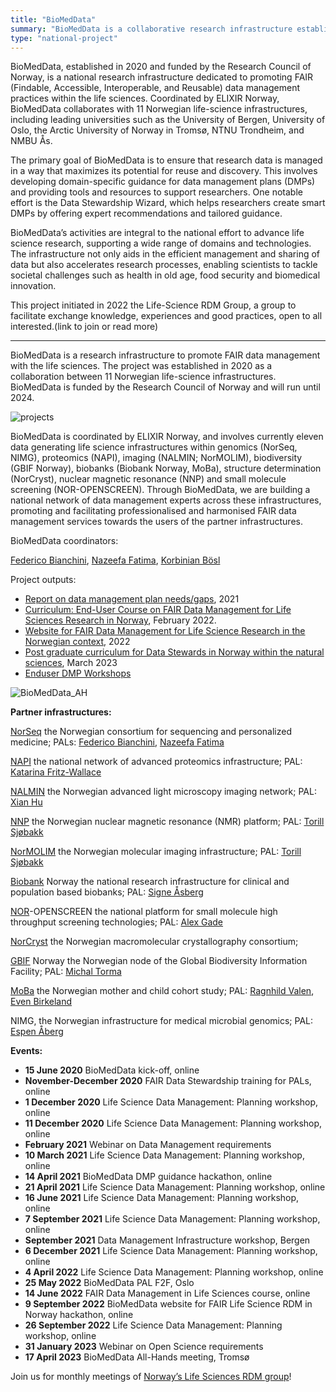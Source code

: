 ```yaml
---
title: "BioMedData"
summary: "BioMedData is a collaborative research infrastructure established in 2020 to promote FAIR data management within the life sciences in Norway. Coordinated by ELIXIR Norway, this initiative involves 11 Norwegian life-science infrastructures and aims to enhance the accessibility and reuse of research data, fostering advancements in health and biomedical research."
type: "national-project"
---
```


BioMedData, established in 2020 and funded by the Research Council of Norway, is a national research infrastructure dedicated to promoting FAIR (Findable, Accessible, Interoperable, and Reusable) data management practices within the life sciences. Coordinated by ELIXIR Norway, BioMedData collaborates with 11 Norwegian life-science infrastructures, including leading universities such as the University of Bergen, University of Oslo, the Arctic University of Norway in Tromsø, NTNU Trondheim, and NMBU Ås.

The primary goal of BioMedData is to ensure that research data is managed in a way that maximizes its potential for reuse and discovery. This involves developing domain-specific guidance for data management plans (DMPs) and providing tools and resources to support researchers. One notable effort is the Data Stewardship Wizard, which helps researchers create smart DMPs by offering expert recommendations and tailored guidance.

BioMedData’s activities are integral to the national effort to advance life science research, supporting a wide range of domains and technologies. The infrastructure not only aids in the efficient management and sharing of data but also accelerates research processes, enabling scientists to tackle societal challenges such as health in old age, food security and biomedical innovation.

This project initiated in 2022 the Life-Science RDM Group, a group to facilitate exchange knowledge, experiences and good practices, open to all interested.(link to join or read more)

---

BioMedData is a research infrastructure to promote FAIR data management with the life sciences. The project was established in 2020 as a collaboration between 11 Norwegian life-science infrastructures. BioMedData is funded by the Research Council of Norway and will run until 2024.

![projects](/elixir-no-webpages/images/diverse/BioMedData_logo.png)

BioMedData is coordinated by ELIXIR Norway, and involves currently eleven data generating life science infrastructures within genomics (NorSeq, NIMG), proteomics (NAPI), imaging (NALMIN; NorMOLIM), biodiversity (GBIF Norway), biobanks (Biobank Norway, MoBa), structure determination (NorCryst), nuclear magnetic resonance (NNP) and small molecule screening (NOR-OPENSCREEN). Through BioMedData, we are building a national network of data management experts across these infrastructures, promoting and facilitating professionalised and harmonised FAIR data management services towards the users of the partner infrastructures.

BioMedData coordinators:

[Federico Bianchini](https://www.mn.uio.no/kjemi/english/people/aca/fredebi/), [Nazeefa Fatima](https://www.mn.uio.no/ifi/english/people/adm/nazeefaf/index.html), [Korbinian Bösl](https://www.uib.no/en/persons/Korbinian.Boesl)

Project outputs:
- [Report on data management plan needs/gaps](https://elixir.no/news/57/63/BioMedData-Report-on-data-management-plan-needsgapshttps://elixir-no.ds-wizard.org/projects/create/from-template), 2021
- [Curriculum: End-User Course on FAIR Data Management for Life Sciences Research in Norway](https://doi.org/10.5281/zenodo.6104400), February 2022.
- [Website for FAIR Data Management for Life Science Research in the Norwegian context](https://elixir.no/rdm-lookup/), 2022
- [Post graduate curriculum for Data Stewards in Norway within the natural sciences](https://doi.org/10.5281/zenodo.7689715), March 2023
- [Enduser DMP Workshops](https://elixir.no/doi.org/10.5281/zenodo.7140638)

![BioMedData_AH](/elixir-no-webpages/images/diverse/BioMedData_AH_Welcome.png)

**Partner infrastructures:**

[NorSeq](https://www.norseq.org/) the Norwegian consortium for sequencing and personalized medicine; PALs: [Federico Bianchini](https://www.mn.uio.no/kjemi/english/people/aca/fredebi/), [Nazeefa Fatima](https://www.mn.uio.no/ifi/personer/vit/nazeefaf/index.html)

[NAPI](https://www.napi.uio.no/) the national network of advanced proteomics infrastructure; PAL: [Katarina Fritz-Wallace](https://www.uib.no/en/persons/Katarina.Fritz-Wallace)

[NALMIN](http://nalmin.no/) the Norwegian advanced light microscopy imaging network; PAL: [Xian Hu](https://www.med.uio.no/ncmm/english/people/adm/edna/)

[NNP](https://nmr.h.uib.no/) the Norwegian nuclear magnetic resonance (NMR) platform; PAL: [Torill Sjøbakk](https://www.ntnu.edu/employees/torill.sjobakk)

[NorMOLIM](https://normolim.w.uib.no/) the Norwegian molecular imaging infrastructure; PAL: [Torill Sjøbakk](https://www.ntnu.edu/employees/torill.sjobakk)

[Biobank](https://bbmri.no/) Norway the national research infrastructure for clinical and population based biobanks; PAL: [Signe Åsberg](https://www.ntnu.no/ansatte/signe.asberg)

[NOR](http://www.openscreen.no/)-OPENSCREEN the national platform for small molecule high throughput screening technologies; PAL: [Alex Gade](https://www.med.uio.no/ncmm/english/people/aca/alexga/index.html)

[NorCryst](https://www.gbif.no/) the Norwegian macromolecular crystallography consortium;

[GBIF](https://www.gbif.no/) Norway the Norwegian node of the Global Biodiversity Information Facility; PAL: [Michal Torma](https://www.nhm.uio.no/english/about/organization/research-collections/people/michato/)

[MoBa](https://www.fhi.no/en/studies/moba/) the Norwegian mother and child cohort study; PAL: [Ragnhild Valen](https://www.fhi.no/en/about/departments-and-centres/genetics-and-bioinformatics/ragnhild-valen/), [Even Birkeland](https://www.fhi.no/om/organisasjon/genetikk-og-bioinformatikk/even-birkeland/)

NIMG, the Norwegian infrastructure for medical microbial genomics; PAL: [Espen Åberg](https://uit.no/ansatte/espen.aberg)



**Events:**

- **15 June 2020** BioMedData kick-off, online
- **November-December 2020** FAIR Data Stewardship training for PALs, online
- **1 December 2020** Life Science Data Management: Planning workshop, online
- **11 December 2020** Life Science Data Management: Planning workshop, online
- **February 2021** Webinar on Data Management requirements
- **10 March 2021** Life Science Data Management: Planning workshop, online
- **14 April 2021** BioMedData DMP guidance hackathon, online
- **21 April 2021** Life Science Data Management: Planning workshop, online
- **16 June 2021** Life Science Data Management: Planning workshop, online
- **7 September 2021** Life Science Data Management: Planning workshop, online
- **September 2021** Data Management Infrastructure workshop, Bergen
- **6 December 2021** Life Science Data Management: Planning workshop, online
- **4 April 2022** Life Science Data Management: Planning workshop, online
- **25 May 2022** BioMedData PAL F2F, Oslo
- **14 June 2022** FAIR Data Management in Life Sciences course, online
- **9 September 2022** BioMedData website for FAIR Life Science RDM in Norway hackathon, online
- **26 September 2022** Life Science Data Management: Planning workshop, online
- **31 January 2023** Webinar on Open Science requirements
- **17 April 2023** BioMedData All-Hands meeting, Tromsø

Join us for monthly meetings of [Norway’s Life Sciences RDM group](../ls-rdm-group)!
